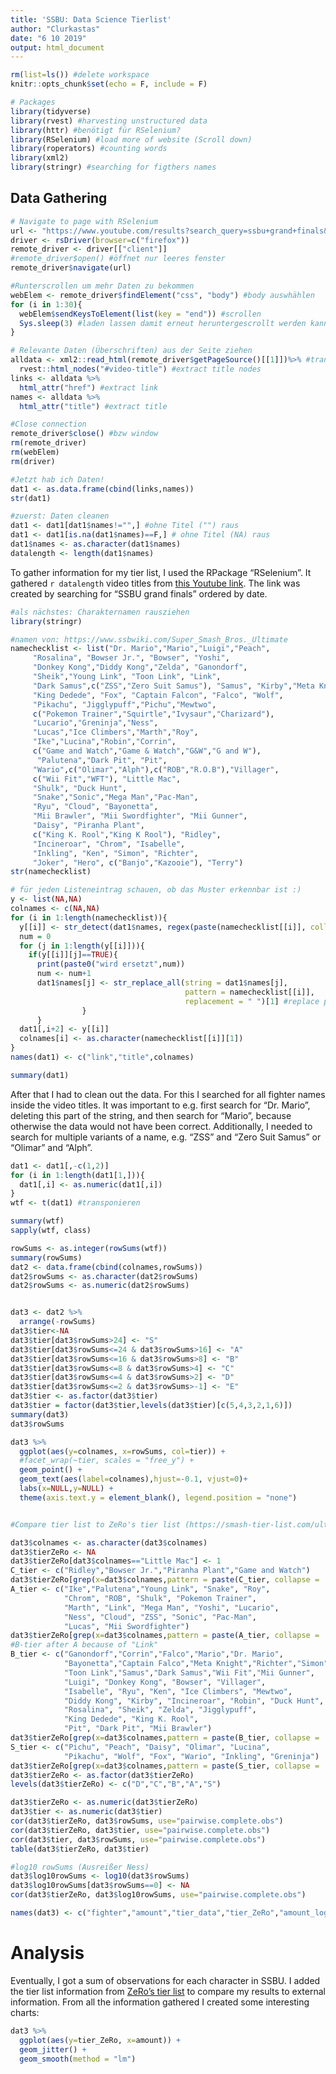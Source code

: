 ```yaml
---
title: 'SSBU: Data Science Tierlist'
author: "Clurkastas"
date: "6 10 2019"
output: html_document
---
```


```r
rm(list=ls()) #delete workspace
knitr::opts_chunk$set(echo = F, include = F)

# Packages
library(tidyverse)
library(rvest) #harvesting unstructured data
library(httr) #benötigt für RSelenium?
library(RSelenium) #load more of website (Scroll down)
library(roperators) #counting words
library(xml2)
library(stringr) #searching for figthers names
```

## Data Gathering
```r

# Navigate to page with RSelenium
url <- "https://www.youtube.com/results?search_query=ssbu+grand+finals&sp=CAI%253D"
driver <- rsDriver(browser=c("firefox"))
remote_driver <- driver[["client"]]
#remote_driver$open() #öffnet nur leeres fenster
remote_driver$navigate(url)

#Runterscrollen um mehr Daten zu bekommen
webElem <- remote_driver$findElement("css", "body") #body auswhählen
for (i in 1:30){
  webElem$sendKeysToElement(list(key = "end")) #scrollen
  Sys.sleep(3) #laden lassen damit erneut heruntergescrollt werden kann
}

# Relevante Daten (Überschriften) aus der Seite ziehen
alldata <- xml2::read_html(remote_driver$getPageSource()[[1]])%>% #transform to html
  rvest::html_nodes("#video-title") #extract title nodes
links <- alldata %>%
  html_attr("href") #extract link
names <- alldata %>%
  html_attr("title") #extract title

#Close connection
remote_driver$close() #bzw window
rm(remote_driver)
rm(webElem)
rm(driver)

#Jetzt hab ich Daten!
dat1 <- as.data.frame(cbind(links,names))
str(dat1)

#zuerst: Daten cleanen
dat1 <- dat1[dat1$names!="",] #ohne Titel ("") raus
dat1 <- dat1[is.na(dat1$names)==F,] # ohne Titel (NA) raus
dat1$names <- as.character(dat1$names)
datalength <- length(dat1$names) 

```

To gather information for my tier list, I used the RPackage "RSelenium". It gathered `r datalength` video titles from [this Youtube link](`r url`). The link was created by searching for "SSBU grand finals" ordered by date. 

```r
#als nächstes: Charakternamen rausziehen
library(stringr)

#namen von: https://www.ssbwiki.com/Super_Smash_Bros._Ultimate
namechecklist <- list("Dr. Mario","Mario","Luigi","Peach",
     "Rosalina", "Bowser Jr.", "Bowser", "Yoshi",
     "Donkey Kong","Diddy Kong","Zelda", "Ganondorf",
     "Sheik","Young Link", "Toon Link", "Link",
     "Dark Samus",c("ZSS","Zero Suit Samus"), "Samus", "Kirby","Meta Knight",
     "King Dedede", "Fox", "Captain Falcon", "Falco", "Wolf", 
     "Pikachu", "Jigglypuff","Pichu","Mewtwo",
     c("Pokemon Trainer","Squirtle","Ivysaur","Charizard"),
     "Lucario","Greninja","Ness",
     "Lucas","Ice Climbers","Marth","Roy",
     "Ike","Lucina","Robin","Corrin",
     c("Game and Watch","Game & Watch","G&W","G and W"),
      "Palutena","Dark Pit", "Pit",
     "Wario",c("Olimar","Alph"),c("ROB","R.O.B"),"Villager",
     c("Wii Fit","WFT"), "Little Mac",
     "Shulk", "Duck Hunt",
     "Snake","Sonic","Mega Man","Pac-Man",
     "Ryu", "Cloud", "Bayonetta",
     "Mii Brawler", "Mii Swordfighter", "Mii Gunner",
     "Daisy", "Piranha Plant", 
     c("King K. Rool","King K Rool"), "Ridley",
     "Incineroar", "Chrom", "Isabelle",
     "Inkling", "Ken", "Simon", "Richter",
     "Joker", "Hero", c("Banjo","Kazooie"), "Terry")
str(namechecklist)

# für jeden Listeneintrag schauen, ob das Muster erkennbar ist :)
y <- list(NA,NA)
colnames <- c(NA,NA)
for (i in 1:length(namechecklist)){
  y[[i]] <- str_detect(dat1$names, regex(paste(namechecklist[[i]], collapse = '|'), ignore_case = TRUE))
  num = 0
  for (j in 1:length(y[[i]])){
    if(y[[i]][j]==TRUE){
      print(paste0("wird ersetzt",num))
      num <- num+1
      dat1$names[j] <- str_replace_all(string = dat1$names[j], 
                                       pattern = namechecklist[[i]], 
                                       replacement = " ")[1] #replace patterns so that "mario" and "dr. mario" (etc) don't interfere
                }
      }
  dat1[,i+2] <- y[[i]]
  colnames[i] <- as.character(namechecklist[[i]][1])
}
names(dat1) <- c("link","title",colnames)

summary(dat1)
```

After that I had to clean out the data. For this I searched for all fighter names inside the video titles. It was important to e.g. first search for "Dr. Mario", deleting this part of the string, and then search for "Mario", because otherwise the data would not have been correct. Additionally, I needed to search for multiple variants of a name, e.g. "ZSS" and "Zero Suit Samus" or "Olimar" and "Alph". 

```r

dat1 <- dat1[,-c(1,2)]
for (i in 1:length(dat1[1,])){
  dat1[,i] <- as.numeric(dat1[,i])
}
wtf <- t(dat1) #transponieren

summary(wtf)
sapply(wtf, class) 

rowSums <- as.integer(rowSums(wtf))
summary(rowSums)
dat2 <- data.frame(cbind(colnames,rowSums))
dat2$rowSums <- as.character(dat2$rowSums)
dat2$rowSums <- as.numeric(dat2$rowSums)


dat3 <- dat2 %>% 
  arrange(-rowSums)
dat3$tier<-NA
dat3$tier[dat3$rowSums>24] <- "S"
dat3$tier[dat3$rowSums<=24 & dat3$rowSums>16] <- "A"
dat3$tier[dat3$rowSums<=16 & dat3$rowSums>8] <- "B"
dat3$tier[dat3$rowSums<=8 & dat3$rowSums>4] <- "C"
dat3$tier[dat3$rowSums<=4 & dat3$rowSums>2] <- "D"
dat3$tier[dat3$rowSums<=2 & dat3$rowSums>-1] <- "E"
dat3$tier <- as.factor(dat3$tier)
dat3$tier = factor(dat3$tier,levels(dat3$tier)[c(5,4,3,2,1,6)])
summary(dat3)
dat3$rowSums

dat3 %>% 
  ggplot(aes(y=colnames, x=rowSums, col=tier)) +
  #facet_wrap(~tier, scales = "free_y") +
  geom_point() +
  geom_text(aes(label=colnames),hjust=-0.1, vjust=0)+
  labs(x=NULL,y=NULL) +
  theme(axis.text.y = element_blank(), legend.position = "none")


#Compare tier list to ZeRo's tier list (https://smash-tier-list.com/ultimate)

dat3$colnames <- as.character(dat3$colnames)
dat3$tierZeRo <- NA
dat3$tierZeRo[dat3$colnames=="Little Mac"] <- 1
C_tier <- c("Ridley","Bowser Jr.","Piranha Plant","Game and Watch")
dat3$tierZeRo[grep(x=dat3$colnames,pattern = paste(C_tier, collapse = '|'))] <- 2
A_tier <- c("Ike","Palutena","Young Link", "Snake", "Roy",
            "Chrom", "ROB", "Shulk", "Pokemon Trainer",
            "Marth", "Link", "Mega Man", "Yoshi", "Lucario",
            "Ness", "Cloud", "ZSS", "Sonic", "Pac-Man",
            "Lucas", "Mii Swordfighter")
dat3$tierZeRo[grep(x=dat3$colnames,pattern = paste(A_tier, collapse = '|'))] <- 4
#B-tier after A because of "Link"
B_tier <- c("Ganondorf","Corrin","Falco","Mario","Dr. Mario",
            "Bayonetta","Captain Falco","Meta Knight","Richter","Simon",
            "Toon Link","Samus","Dark Samus","Wii Fit","Mii Gunner",
            "Luigi", "Donkey Kong", "Bowser", "Villager",
            "Isabelle", "Ryu", "Ken", "Ice Climbers", "Mewtwo",
            "Diddy Kong", "Kirby", "Incineroar", "Robin", "Duck Hunt",
            "Rosalina", "Sheik", "Zelda", "Jigglypuff",
            "King Dedede", "King K. Rool",
            "Pit", "Dark Pit", "Mii Brawler")
dat3$tierZeRo[grep(x=dat3$colnames,pattern = paste(B_tier, collapse = '|'))] <- 3
S_tier <- c("Pichu", "Peach", "Daisy", "Olimar", "Lucina",
            "Pikachu", "Wolf", "Fox", "Wario", "Inkling", "Greninja")
dat3$tierZeRo[grep(x=dat3$colnames,pattern = paste(S_tier, collapse = '|'))] <- 5
dat3$tierZeRo <- as.factor(dat3$tierZeRo)
levels(dat3$tierZeRo) <- c("D","C","B","A","S")

dat3$tierZeRo <- as.numeric(dat3$tierZeRo)
dat3$tier <- as.numeric(dat3$tier)
cor(dat3$tierZeRo, dat3$rowSums, use="pairwise.complete.obs")
cor(dat3$tierZeRo, dat3$tier, use="pairwise.complete.obs")
cor(dat3$tier, dat3$rowSums, use="pairwise.complete.obs")
table(dat3$tierZeRo, dat3$tier)

#log10 rowSums (Ausreißer Ness)
dat3$log10rowSums <- log10(dat3$rowSums)
dat3$log10rowSums[dat3$rowSums==0] <- NA
cor(dat3$tierZeRo, dat3$log10rowSums, use="pairwise.complete.obs")

names(dat3) <- c("fighter","amount","tier_data","tier_ZeRo","amount_log10")

```

# Analysis

Eventually, I got a sum of observations for each character in SSBU. I added the tier list information from [ZeRo's tier list](https://smash-tier-list.com/ultimate) to compare my results to external information. From all the information gathered I created some interesting charts:

```r
dat3 %>%
  ggplot(aes(y=tier_ZeRo, x=amount)) +
  geom_jitter() +
  geom_smooth(method = "lm") 


```

